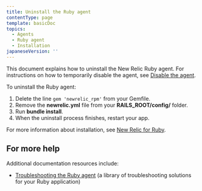 ```yaml
---
title: Uninstall the Ruby agent
contentType: page
template: basicDoc
topics:
  - Agents
  - Ruby agent
  - Installation
japaneseVersion: ''
---
```


This document explains how to uninstall the New Relic Ruby agent. For instructions on how to temporarily disable the agent, see [Disable the agent](/docs/agents/manage-apm-agents/installation/disable-apm-agent#ruby).

To uninstall the Ruby agent:

1. Delete the line `gem 'newrelic_rpm'` from your Gemfile.
2. Remove the **newrelic.yml** file from your **RAILS_ROOT/config/** folder.
3. Run **bundle install**.
4. When the uninstall process finishes, restart your app.

For more information about installation, see [New Relic for Ruby](/docs/agents/ruby-agent/getting-started/new-relic-ruby).

## For more help

Additional documentation resources include:

* [Troubleshooting the Ruby agent](/docs/agents/ruby-agent/troubleshooting) (a library of troubleshooting solutions for your Ruby application)
